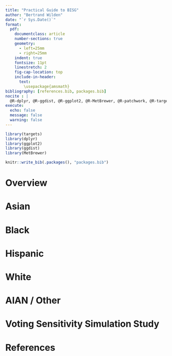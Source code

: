 ```yaml
---
title: "Practical Guide to BISG"
author: "Bertrand Wilden"
date: "`r Sys.Date()`"
format:
  pdf:
    documentclass: article
    number-sections: true
    geometry: 
      - left=25mm
      - right=25mm
    indent: true
    fontsize: 11pt
    linestretch: 2
    fig-cap-location: top
    include-in-header:
      text:
        \usepackage{amsmath}
bibliography: [references.bib, packages.bib]
nocite : |
  @R-dplyr, @R-ggdist, @R-ggplot2, @R-MetBrewer, @R-patchwork, @R-targets,  @R-here, @R-purrr, @R-readr
execute: 
  echo: false
  message: false
  warning: false
---
```


```r
library(targets)
library(dplyr)
library(ggplot2)
library(ggdist)
library(MetBrewer)

knitr::write_bib(.packages(), "packages.bib")
```

# Overview

# Asian

# Black

# Hispanic

# White

# AIAN / Other

# Voting Sensitivity Simulation Study

# References
